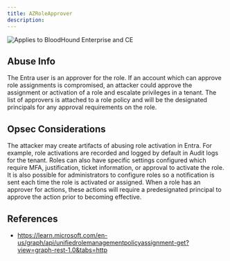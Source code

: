 ```yaml
---
title: AZRoleApprover
description: 
---
```


<img noZoom src="/assets/enterprise-AND-community-edition-pill-tag.svg" alt="Applies to BloodHound Enterprise and CE"/>

## Abuse Info

The Entra user is an approver for the role. If an account which can approve role assignments is compromised, an attacker could approve the assignment or activation of a role and escalate privileges in a tenant. The list of approvers is attached to a role policy and will be the designated principals for any approval requirements on the role.

## Opsec Considerations

The attacker may create artifacts of abusing role activation in Entra. For example, role activations are recorded and logged by default in Audit logs for the tenant. Roles can also have specific settings configured which require MFA, justification, ticket information, or approval to activate the role. It is also possible for administrators to configure roles so a notification is sent each time the role is activated or assigned. When a role has an approver for actions, these actions will require a predesignated principal to approve the action prior to becoming effective.

## References

* https://learn.microsoft.com/en-us/graph/api/unifiedrolemanagementpolicyassignment-get?view=graph-rest-1.0&tabs=http
